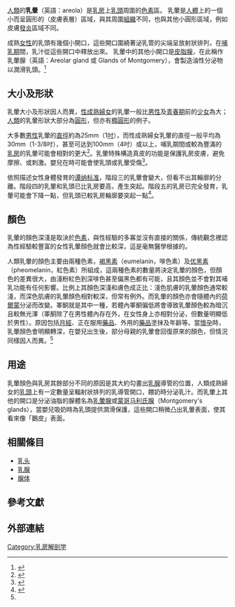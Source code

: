 {{Infobox anatomy
| Name         = 乳晕
| Latin        = areola mammae
| Image        = Beauty breast.jpg
| Caption      = 成年女性乳晕（乳头周围深色部分）
| Image2       = Male human nipple.JPG
| Caption2     = 成年男性乳晕（乳头周围深色部分）
<!--
| GraySubject  = 271
| GrayPage     = 1267
-->
}}
[[人類|人類]]的'''乳暈'''（英語：areola）是[[乳房|乳房]]上[[乳頭|乳頭]]周圍的[[色素|色素]]區。 乳暈是[[人體|人體]]上的一個小而呈圓形的（皮膚表層）區域，與其周圍[[組織_(生物學)|組織]]不同，也與其他小圓形區域，例如皮膚[[發炎|發炎]]區域不同。

成熟[[女性|女性]]的乳頭有幾個小開口，這些開口圍繞著泌乳管的尖端呈放射狀排列，在[[哺乳期|哺乳期]]間，乳汁從這些開口中釋放出來。 乳暈中的其他小開口是[[皮脂腺|皮脂腺]]，在此稱作乳暈腺（英語：Areolar gland 或 Glands of Montgomery），會製造油性分泌物以潤滑乳頭。<ref>{{cite journal|title=The Secretion of Areolar (Montgomery's) Glands from Lactating Women Elicits Selective, Unconditional Responses in Neonates|date=2009|journal=[[PLOS_One|PLOS One]]|doi=10.1371/journal.pone.0007579|volume=4|page=e7579|bibcode=2009PLoSO...4.7579D|pmc=2761488|pmid=19851461|authors=Doucet S, Soussignan R, Sagot P, Schaal B|number=10|doi-access=free}}</ref>

==大小及形狀==
乳暈大小及形狀因人而異，[[青春期|性成熟]][[女性|婦女]]的乳暈一般比[[男性|男性]]及[[青春期|青春期]]前的[[少女|少女]]為大；[[人類|人類]]的乳暈形狀大部分為[[圓形|圓形]]，但亦有[[橢圓形|橢圓形]]的例子。

大多數[[男性|男性]]乳暈的[[直徑|直徑]]約為25mm（1[[吋|吋]]），而性成熟婦女乳暈的直徑一般平均為30mm（1-3/8吋），甚至可达到100mm（4吋）或以上，哺乳期間或較為豐滿的[[乳房|乳房]]的乳暈可能會相對的更大<ref name=":0">{{Cite news|url=http://news.ltn.com.tw/news/life/breakingnews/1622493|title=為什麼乳頭比皮膚的顏色還深？美醫師解密 - 生活 - 自由時報電子報|accessdate=2017-03-03|deadurl=yes|archiveurl=https://web.archive.org/web/20170303025339/http://news.ltn.com.tw/news/life/breakingnews/1622493|archivedate=2017-03-03}}</ref>。乳暈特殊構造真皮的功能是保護乳房皮膚，避免摩擦、{{link-en|乳頭開裂|cracked nipple|開裂}}或刺激。嬰兒在{{link-en|含乳|latch (breastfeeding)}}時可能會使乳頭或乳暈受傷<ref name="Sant2016">{{cite journal|last1=Santos|first1=Kamila Juliana da Silva|last2=Santana|first2=Géssica Silva|last3=Vieira|first3=Tatiana de Oliveira|last4=Santos|first4=Carlos Antônio de Souza Teles|last5=Giugliani|first5=Elsa Regina Justo|last6=Vieira|first6=Graciete Oliveira|title=Prevalence and factors associated with cracked nipples in the first month postpartum|journal=BMC Pregnancy and Childbirth|volume=16|issue=1|year=2016|page=209|issn=1471-2393|doi=10.1186/s12884-016-0999-4|pmc=4975913|pmid=27496088}}</ref>。

依照描述女性身體發育的[[谭纳标准|谭纳标准]]，階段三的乳暈會變大，但看不出其輪廓的分離。階段四的乳暈和乳頭已比乳房要高，產生突起。階段五的乳房已完全發育，乳暈可能會下降一點，但乳頭已較乳房輪廓要突起一點<ref name="J. Zitelli">{{Cite book|last1=J. Zitelli|first1=Basil|last2=McIntire|first2=Sara C|last3=J Nowalk|first3=Andrew|title=Zitelli and Davis' Atlas of Pediatric Physical Diagnosis E-Book|date=2017|publisher=Elsevier Health Sciences|isbn=978-0323511858|page=345|url=https://books.google.com/books?id=2SrZDgAAQBAJ&pg=PA345|access-date=2021-12-28|archive-date=2022-02-08|archive-url=https://web.archive.org/web/20220208004634/https://books.google.com/books?id=2SrZDgAAQBAJ&pg=PA345|dead-url=no}}</ref>。

==顏色==
乳暈的顏色深淺是取決於[[色素|色素]]，與性經驗的多寡並沒有直接的關係，傳統觀念裡認為性經驗較豐富的女性乳暈顏色就會比較深，這是毫無醫學根據的。

人類乳暈的顏色主要由兩種色素，[[褐黑素|褐黑素]]（eumelanin，啡色素）及[[优黑素|优黑素]]（pheomelanin，紅色素）所組成，這兩種色素的數量將決定乳暈的顏色，但顏色的差異很大，由淺粉紅色到深啡色甚至偏黑色都有可能，且其顏色並不會對其哺乳功能有任何影響。比例上其顏色深淺和膚色成正比：淺色肌膚的乳暈顏色通常較淺，而深色肌膚的乳暈顏色相對較深，但常有例外。而乳暈的顏色亦會隨體內的[[荷爾蒙|荷爾蒙]]分泌而改變。睪酮就是其中一種，若體內睪酮偏低將會導致乳暈顏色較為暗沉且較無光澤（睪酮除了在男性體內存在外，在女性身上亦相對分泌，但數量明顯低於男性）。原因包括[[月經|月經]]、正在服用[[藥品|藥品]]、外用的[[藥品|藥品]]塗抹及年齡等。當[[懷孕|懷孕]]時，乳暈顏色會明顯轉深，在嬰兒出生後，部分母親的乳暈會回復原來的顏色，但情況同樣因人而異。<ref name=":0" />

==用途==
乳暈顏色與乳房其餘部分不同的原因是其大約勾畫出[[乳腺|乳腺]]導管的位置，人類成熟婦女的[[乳頭|乳頭]]上有一定數量呈輻射狀排列的乳導管開口，餵奶時分泌乳汁。而乳暈上其他的開口是分泌油脂的腺體名為[[乳暈腺|乳暈腺]]或[[蒙哥马利氏腺|蒙哥马利氏腺]]（Montgomery's glands），當嬰兒吸奶時為乳頭提供潤滑保護，這些開口稍微凸出乳暈表面，使其看來像「鵝皮」表面。

==相關條目==
*[[乳頭|乳头]]
*[[乳腺|乳腺]]
*[[腺体|腺体]]

== 參考文獻 ==
{{Reflist|}}

==外部連結==
{{Commonscat|Areola}}

[[Category:乳房解剖学|Category:乳房解剖学]]